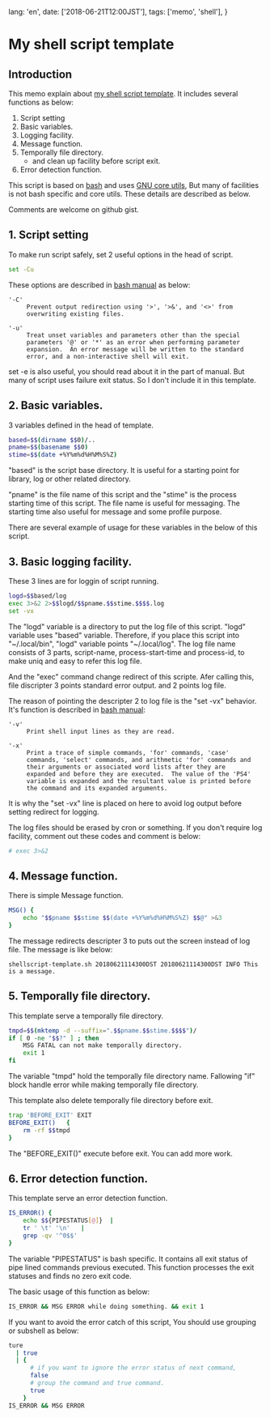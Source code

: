   lang: 'en',
  date: ['2018-06-21T12:00JST'],
  tags: ['memo', 'shell'],
}

# My shell script template

## Introduction

This memo explain about [my shell script template](https://gist.github.com/kaznak/56d450339dc9c154b96c04d9161676f6).
It includes several functions as below:

1. Script setting
2. Basic variables.
3. Logging facility.
4. Message function.
5. Temporally file directory.
   - and clean up facility before script exit.
6. Error detection function.

This script is based on [bash](https://www.gnu.org/software/bash/)
and uses [GNU core utils](https://www.gnu.org/software/coreutils/coreutils.html),
But many of facilities is not bash specific and core utils.
These details are described as below.

Comments are welcome on github gist.

## 1. Script setting

To make run script safely,
set 2 useful options in the head of script.

```bash
set -Cu
```

These options are described in [bash manual](https://www.gnu.org/software/bash/manual/bash.txt) as below:

```shell-session
'-C'
     Prevent output redirection using '>', '>&', and '<>' from
     overwriting existing files.
```

```shell-session
'-u'
     Treat unset variables and parameters other than the special
     parameters '@' or '*' as an error when performing parameter
     expansion.  An error message will be written to the standard
     error, and a non-interactive shell will exit.
```

set -e is also useful, you should read about it in the part of manual.
But many of script uses failure exit status.
So I don't include it in this template.

## 2. Basic variables.

3 variables defined in the head of template.

```bash
based=$$(dirname $$0)/..
pname=$$(basename $$0)
stime=$$(date +%Y%m%d%H%M%S%Z)
```

"based" is the script base directory.
It is useful for a starting point for library, log or other related directory.

"pname" is the file name of this script and the "stime" is the process starting time of this script.
The file name is useful for messaging.
The starting time also useful for message and some profile purpose.

There are several example of usage for these variables in the below of this script.

## 3. Basic logging facility.

These 3 lines are for loggin of script running.

```bash
logd=$$based/log
exec 3>&2 2>$$logd/$$pname.$$stime.$$$$.log
set -vx
```

The "logd" variable is a directory to put the log file of this script.
"logd" variable uses "based" variable.
Therefore, if you place this script into "~/.local/bin",
"logd" variable points "~/.local/log".
The log file name consists of 3 parts, script-name,
process-start-time and process-id,
to make uniq and easy to refer this log file.

And the "exec" command change redirect of this scripte.
Afer calling this, file discripter 3 points standard error output.
and 2 points log file.

The reason of pointing the descripter 2 to log file
is the "set -vx" behavior.
It's function is described in [bash manual](https://www.gnu.org/software/bash/manual/bash.txt):

```shell-session
'-v'
     Print shell input lines as they are read.
```

```shell-session
'-x'
     Print a trace of simple commands, 'for' commands, 'case'
     commands, 'select' commands, and arithmetic 'for' commands and
     their arguments or associated word lists after they are
     expanded and before they are executed.  The value of the 'PS4'
     variable is expanded and the resultant value is printed before
     the command and its expanded arguments.
```

It is why the "set -vx" line is placed on here
to avoid log output before setting redirect for logging.

The log files should be erased by cron or something.
If you don't require log facility,
comment out these codes and comment is below:

```bash
# exec 3>&2
```

## 4. Message function.

There is simple Message function.

```bash
MSG() {
    echo "$$pname $$stime $$(date +%Y%m%d%H%M%S%Z) $$@"	>&3
}
```

The message redirects descripter 3 to puts out the screen
instead of log file.
The message is like below:

```shell-session
shellscript-template.sh 20180621114300DST 20180621114300DST INFO This is a message.
```

## 5. Temporally file directory.

This template serve a temporally file directory.

```bash
tmpd=$$(mktemp -d --suffix=".$$pname.$$stime.$$$$")/
if [ 0 -ne "$$?" ] ; then
    MSG FATAL can not make temporally directory.
    exit 1
fi
```

The variable "tmpd" hold the temporally file directory name.
Fallowing "if" block handle error while making temporally file directory.

This template also delete temporally file directory before exit.

```bash
trap 'BEFORE_EXIT' EXIT
BEFORE_EXIT()	{
    rm -rf $$tmpd
}
```

The "BEFORE_EXIT()" execute before exit. You can add more work.

## 6. Error detection function.

This template serve an error detection function.

```bash
IS_ERROR() {
    echo $${PIPESTATUS[@]}	|
	tr ' \t' '\n'	|
	grep -qv '^0$$'
}
```

The variable "PIPESTATUS" is bash specific.
It contains all exit status of pipe lined commands previous executed.
This function processes the exit statuses and finds no zero exit code.

The basic usage of this function as below:

```bash
IS_ERROR && MSG ERROR while doing something. && exit 1
```

If you want to avoid the error catch of this script,
You should use grouping or subshell as below:

```bash
ture
  | true
  | {
      # if you want to ignore the error status of next command,
	  false
	  # group the command and true command.
	  true
	}
IS_ERROR && MSG ERROR
```
